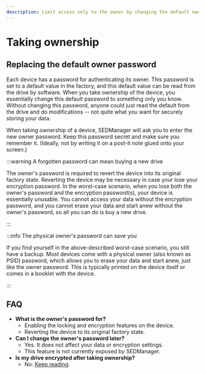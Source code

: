 ```yaml
---
description: Limit access only to the owner by changing the default owner password.
---
```


# Taking ownership

## Replacing the default owner password

Each device has a password for authenticating its owner. This password is set to a default value in the factory, and this default value can be read from the drive by software. When you take ownership of the device, you essentially change this default password to something only you know. Without changing this password, anyone could just read the default from the drive and do modifications -- not quite what you want for securely storing your data.

When taking ownership of a device, SEDManager will ask you to enter the new owner password. Keep this password secret and make sure you remember it. (Ideally, not by writing it on a post-it note glued onto your screen.)

:::warning A forgotten password can mean buying a new drive

The owner's password is required to revert the device into its original factory state. Reverting the device may be necessary in case your lose your encryption password. In the worst-case scenario, when you lose both the owner's password and the encryption password(s), your device is essentially unusable. You cannot access your data without the encryption password, and you cannot erase your data and start anew without the owner's password, so all you can do is buy a new drive.

:::

:::info The physical owner's password can save you

If you find yourself in the above-described worst-case scenario, you still have a backup. Most devices come with a physical owner (also known as PSID) password, which allows you to erase your data and start anew, just like the owner password. This is typically printed on the device itself or comes in a booklet with the device.

:::

## FAQ

- **What is the owner's password for?**
  - Enabling the locking and encryption features on the device.
  - Reverting the device to its original factory state.
- **Can I change the owner's password later?**
  - Yes. It does not affect your data or encryption settings.
  - This feature is not currently exposed by SEDManager.
- **Is my drive encrypted after taking ownership?**
  - No. [Keep reading](docs/usage/configuration/activate_locking.mdx).
